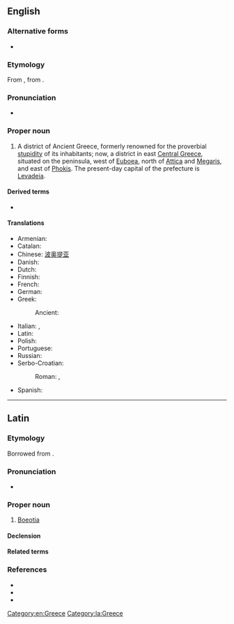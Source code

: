 {{also|Bœotia}}
==English==
{{wikipedia}}

===Alternative forms===
* {{alter|en|Bœotia|Boiotia|Beotia}}

===Etymology===
From {{der|en|la|Boeotia}}, from {{der|en|grc|Βοιωτία}}.

===Pronunciation===
* {{a|UK}} {{IPA|en|/biːˈəʊʃə/}}

===Proper noun===
{{en-proper noun}}

# A district of Ancient Greece, formerly renowned for the proverbial [[stupidity]] of its inhabitants; now, a district in east [[Central Greece]], situated on the peninsula, west of [[Euboea]], north of [[Attica]] and [[Megaris]], and east of [[Phokis]]. The present-day capital of the prefecture is [[Levadeia]].

====Derived terms====
* {{l|en|Boeotian}}

====Translations====
{{trans-top|a district in Greece}}
* Armenian: {{t|hy|Բեովտիա}}
* Catalan: {{t|ca|Beòcia|f}}
* Chinese: [[波奥提亚]]
* Danish: {{t|da|Bøotien}}
* Dutch: {{t+|nl|Beotië}}
* Finnish: {{t|fi|Boiotia}}
* French: {{t+|fr|Béotie|f}}
* German: {{t|de|Böotien|n}}
* Greek: {{t+|el|Βοιωτία|f}}
*: Ancient: {{t|grc|Βοιωτία|f}}
{{trans-mid}}
* Italian: {{t|it|Beozia|f}}, {{t|it|Aonia|f}}
* Latin: {{t|la|Boeotia|f}}
* Polish: {{t+|pl|Beocja|f}}
* Portuguese: {{t+|pt|Beócia|f}}
* Russian: {{t+|ru|Бео́тия}}
* Serbo-Croatian:
*: Roman: {{t|sh|Beòtija|f}}, {{t+|sh|Beòcija|f}}
* Spanish: {{t+|es|Beocia|f}}
{{trans-bottom}}

[[Category:en:Greece]]

----

==Latin==

===Etymology===
Borrowed from {{bor|la|grc|Βοιωτία}}.

===Pronunciation===
* {{la-IPA|Boeōtia}}

===Proper noun===
{{la-proper noun|Boeōtia<1>}}

# [[Boeotia#English|Boeotia]]

====Declension====
{{la-ndecl|Boeōtia<1>}}

====Related terms====
{{col4|la
|Boeōtius
|Boeōtus
|Boeōticus
|Boeōtis
}}

===References===
* {{R:L&S}}
* {{R:Gaffiot}}
* {{R:Smith's Geography}}

[[Category:la:Greece]]